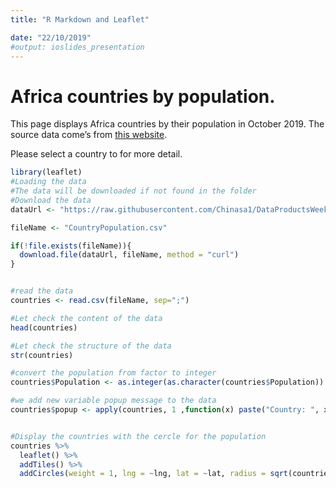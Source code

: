 ```yaml
---
title: "R Markdown and Leaflet"

date: "22/10/2019"
#output: ioslides_presentation
---
```

# Africa countries by population.

This page displays Africa countries by their population in October 2019.
The source data come's from [this website].

Please select a country to for more detail.


```r
library(leaflet)
#Loading the data
#The data will be downloaded if not found in the folder
#Download the data
dataUrl <- "https://raw.githubusercontent.com/Chinasa1/DataProductsWeek2/master/CountryPopulation.csv"

fileName <- "CountryPopulation.csv"

if(!file.exists(fileName)){
  download.file(dataUrl, fileName, method = "curl")
}


#read the data
countries <- read.csv(fileName, sep=";")

#Let check the content of the data
head(countries)

#Let check the structure of the data
str(countries)

#convert the population from factor to integer
countries$Population <- as.integer(as.character(countries$Population))

#we add new variable popup message to the data
countries$popup <- apply(countries, 1 ,function(x) paste("Country: ", x[1], "<br>ISO: ",x[2],"<br>Population: ",format( as.integer(x[5]), decimal.mark=",",big.mark=" ", small.interval=3), "<br>Density: ",x[6], sep = "")) 



```
```r
#Display the countries with the cercle for the population
countries %>%
  leaflet() %>%
  addTiles() %>%
  addCircles(weight = 1, lng = ~lng, lat = ~lat, radius = sqrt(countries$Population) *30, popup = countries$popup)
```

[this website]: https://www.worldometers.info/population/countries-in-africa-by-population/